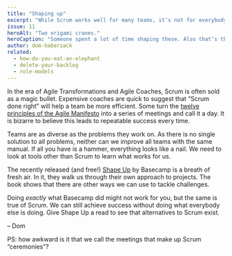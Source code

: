 ```yaml
---
title: "Shaping up"
excerpt: "While Scrum works well for many teams, it’s not for everybody. Basecamp’s Shape Up is an alternative that might work better for you."
issue: 11
heroAlt: "Two origami cranes."
heroCaption: "Someone spent a lot of time shaping these. Also that’s the lesson."
author: dom-habersack
related:
  - how-do-you-eat-an-elephant
  - delete-your-backlog
  - role-models
---
```

In the era of Agile Transformations and Agile Coaches, Scrum is often sold as a magic bullet. Expensive coaches are quick to suggest that “Scrum done right” will help a team be more efficient. Some turn the [twelve principles of the Agile Manifesto](http://agilemanifesto.org/principles.html) into a series of meetings and call it a day. It is bizarre to believe this leads to repeatable success every time.

Teams are as diverse as the problems they work on. As there is no single solution to all problems, neither can we improve all teams with the same manual. If all you have is a hammer, everything looks like a nail. We need to look at tools other than Scrum to learn what works for us.

The recently released (and free!) [Shape Up](https://basecamp.com/shapeup) by Basecamp is a breath of fresh air. In it, they walk us through their own approach to projects. The book shows that there are other ways we can use to tackle challenges.

Doing _exactly_ what Basecamp did might not work for you, but the same is true of Scrum. We can still achieve success without doing what everybody else is doing. Give Shape Up a read to see that alternatives to Scrum exist.

– Dom

PS: how awkward is it that we call the meetings that make up Scrum “ceremonies”?

